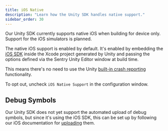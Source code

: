 ```yaml
---
title: iOS Native
description: "Learn how the Unity SDK handles native support."
sidebar_order: 30
---
```


<Note>

Our Unity SDK currently supports native iOS when building for device only. Support for the iOS simulators is planned.

</Note>

The native iOS support is enabled by default. It's enabled by embedding the [iOS SDK](/platforms/apple/guides/ios/) inside the Xcode project generated by Unity and passing the options defined via the Sentry Unity Editor window at build time.

This means there's no need to use the Unity [built-in crash reporting](https://docs.unity3d.com/ScriptReference/CrashReport.html) functionality.

To opt out, uncheck `iOS Native Support` in the configuration window.

## Debug Symbols

Our Unity SDK does not yet support the automated upload of debug symbols, but since it's using the iOS SDK, this can be set up by following our iOS documentation for [uploading](/platforms/apple/guides/ios/dsym/) them.
